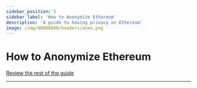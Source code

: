 ```yaml
---
sidebar_position: 5
sidebar_label: 'How to Anonymize Ethereum'
description: 'A guide to having privacy on Ethereum'
image: /img/00000000/headers/anon.png
---
```



# How to Anonymize Ethereum
<AnonymizeETHIntro />

[Review the rest of the guide](/wiki/how-to-anonymize-eth#step-0--create-a-fresh-ethereum-account)

---